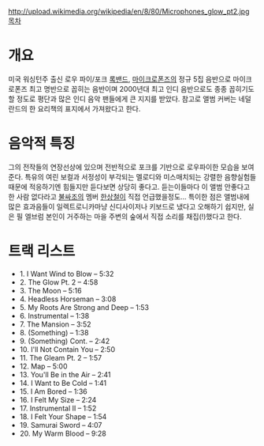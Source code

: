 http://upload.wikimedia.org/wikipedia/en/8/80/Microphones_glow_pt2.jpg
[[목차]]
= 개요 =
미국 워싱턴주 출신 로우 파이/포크 [[록밴드]], [[마이크로폰즈]]의 정규 5집 음반으로 마이크로폰즈 최고 명반으로 꼽히는 음반이며 2000년대 최고 인디 음반으로도 종종 꼽히기도 할 정도로 평단과 많은 인디 음악 팬들에게 큰 지지를 받았다. 참고로 앨범 커버는 네덜란드의 한 요리책의 표지에서 가져왔다고 한다.
= 음악적 특징 =
그의 전작들의 연장선상에 있으며 전반적으로 포크를 기반으로 로우파이한 모습을 보여준다. 특유의 여린 보컬과 서정성이 부각되는 멜로디와 미스매치되는 강렬한 음향실험들 때문에 적응하기엔 힘들지만 듣다보면 상당히 좋다고. 듣는이들마다 이 앨범 안좋다고 한 사람 없다라고 [[불싸조]]의 멤버 [[한상철]]이 직접 언급했을정도... 특이한 점은 앨범내에 많은 효과음들이 일렉트로니카마냥 신디사이저나 키보드로 냈다고 오해하기 쉽지만, 실은 필 엘브럼 본인이 거주하는 마을 주변의 숲에서 직접 소리를 채집(!)했다고 한다. 
= 트랙 리스트 =
* 1. I Want Wind to Blow – 5:32
* 2. The Glow Pt. 2 – 4:58
* 3. The Moon – 5:16
* 4. Headless Horseman – 3:08
* 5. My Roots Are Strong and Deep – 1:53
* 6. Instrumental – 1:38
* 7. The Mansion – 3:52
* 8. (Something) – 1:38
* 9. (Something) Cont. – 2:42
* 10. I'll Not Contain You – 2:50
* 11. The Gleam Pt. 2 – 1:57
* 12. Map – 5:00
* 13. You'll Be in the Air – 2:41
* 14. I Want to Be Cold – 1:41
* 15. I Am Bored – 1:36
* 16. I Felt My Size – 2:24
* 17. Instrumental II – 1:52
* 18. I Felt Your Shape – 1:54
* 19. Samurai Sword – 4:07
* 20. My Warm Blood – 9:28

